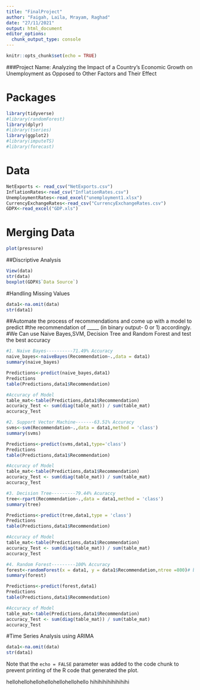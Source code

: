 ```yaml
---
title: "FinalProject"
author: "Faigah, Laila, Mrayam, Raghad"
date: "27/11/2021"
output: html_document
editor_options: 
  chunk_output_type: console
---
```


```r
knitr::opts_chunk$set(echo = TRUE)
```
###Project Name: Analyzing the Impact of a Country’s Economic Growth on Unemployment as Opposed to Other Factors and Their Effect

# Packages

```r
library(tidyverse)
#library(randomForest)
library(dplyr)
#library(tseries)
library(ggplot2)
#library(imputeTS)
#library(forecast)
```

# Data

```r
NetExports <- read_csv("NetExports.csv")
InflationRates<-read_csv("InflationRates.csv")
UnemploymentRates<-read_excel("unemployment1.xlsx")
CurrencyExchangeRates<-read_csv("CurrencyExchangeRates.csv")
GDPX<-read_excel("GDP.xls")
```

# Merging Data

```r
plot(pressure)
```

##Discriptive Analysis

```r
View(data)
str(data)
boxplot(GDPX$`Data Source`)

```

#Handling Missing Values

```r
data1<-na.omit(data)
str(data1)

```

##Automate the process of recommendations and come up with a model to predict 
#the recommendation of _____ (in binary output- 0 or 1) accordingly.
#We Can use Naive Bayes,SVM, Decision Tree and Random Forest and test the best accuracy

```r
#1. Naive Bayes----------71.49% Accuracy
naive_bayes<-naiveBayes(Recommendation~.,data = data1)
summary(naive_bayes)

Predictions<-predict(naive_bayes,data1)
Predictions
table(Predictions,data1$Recommendation)

#Accuracy of Model
table_mat<-table(Predictions,data1$Recommendation)
accuracy_Test <- sum(diag(table_mat)) / sum(table_mat)
accuracy_Test

#2. Support Vector Machine-------63.51% Accuracy
svms<-svm(Recommendation~.,data = data1,method = 'class')
summary(svms)

Predictions<-predict(svms,data1,type='class')
Predictions
table(Predictions,data1$Recommendation)

#Accuracy of Model
table_mat<-table(Predictions,data1$Recommendation)
accuracy_Test <- sum(diag(table_mat)) / sum(table_mat)
accuracy_Test

#3. Decision Tree---------79.44% Acuraccy
tree<-rpart(Recommendation~.,data = data1,method = 'class')
summary(tree)

Predictions<-predict(tree,data1,type = 'class')
Predictions
table(Predictions,data1$Recommendation)

#Accuracy of Model
table_mat<-table(Predictions,data1$Recommendation)
accuracy_Test <- sum(diag(table_mat)) / sum(table_mat)
accuracy_Test

#4. Random Forest---------100% Accuracy
forest<-randomForest(x = data1, y = data1$Recommendation,ntree =800)# build model
summary(forest)

Predictions<-predict(forest,data1)
Predictions
table(Predictions,data1$Recommendation)

#Accuracy of Model
table_mat<-table(Predictions,data1$Recommendation)
accuracy_Test <- sum(diag(table_mat)) / sum(table_mat)
accuracy_Test


```

#Time Series Analysis using ARIMA

```r
data1<-na.omit(data)
str(data1)

```
Note that the `echo = FALSE` parameter was added to the code chunk to prevent printing of the R code that generated the plot.

hellohellohellohellohellohellohello
hihihihihihihihihi